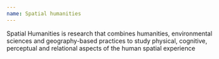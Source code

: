 ```yaml
---
name: Spatial humanities
---
```

Spatial Humanities is research that combines humanities, environmental sciences and geography-based practices to study physical, cognitive, perceptual and relational aspects of the human spatial experience